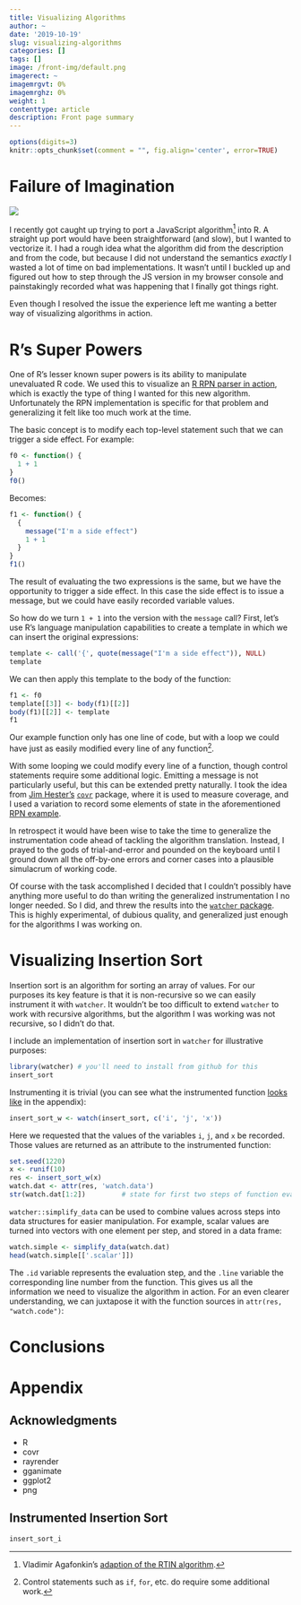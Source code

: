 ```yaml
---
title: Visualizing Algorithms
author: ~
date: '2019-10-19'
slug: visualizing-algorithms
categories: []
tags: []
image: /front-img/default.png
imagerect: ~
imagemrgvt: 0%
imagemrghz: 0%
weight: 1
contenttype: article
description: Front page summary
---
```


```r
options(digits=3)
knitr::opts_chunk$set(comment = "", fig.align='center', error=TRUE)
```

# Failure of Imagination

<!-- this needs to become a shortcode -->
<img
  id='front-img' src='/front-img/default.png'
  class='post-inset-image'
/>

I recently got caught up trying to port a JavaScript algorithm[^martini] into R.
A straight up port would have been straightforward (and slow), but I wanted to
vectorize it.  I had a rough idea what the algorithm did from the description
and from the code, but because I did not understand the semantics _exactly_
I wasted a lot of time on bad implementations.  It wasn't until I buckled up and
figured out how to step through the JS version in my browser console and
painstakingly recorded what was happening that I finally got things right.

Even though I resolved the issue the experience left me wanting a better way of
visualizing algorithms in action.

# R's Super Powers

One of R's lesser known super powers is its ability to manipulate unevaluated R
code.  We used this to visualize an [R RPN parser in action][1], which is
exactly the type of thing I wanted for this new algorithm.  Unfortunately the
RPN implementation is specific for that problem and generalizing it felt like
too much work at the time.

The basic concept is to modify each top-level statement such that we can trigger
a side effect.  For example:

```r
f0 <- function() {
  1 + 1
}
f0()
```

Becomes:

```r
f1 <- function() {
  {
    message("I'm a side effect")
    1 + 1
  }
}
f1()
```

The result of evaluating the two expressions is the same, but we have the
opportunity to trigger a side effect.  In this case the side effect is to
issue a message, but we could have easily recorded variable values.

So how do we turn `1 + 1` into the version with the `message` call?  First,
let's use R's language manipulation capabilities to create a template in which
we can insert the original expressions:

```r
template <- call('{', quote(message("I'm a side effect")), NULL)
template
```

We can then apply this template to the body of the function:

```r
f1 <- f0
template[[3]] <- body(f1)[[2]]
body(f1)[[2]] <- template
f1
```

Our example function only has one line of code, but with a loop we could have
just as easily modified every line of any function[^ctrl].

With some looping we could modify every line of a function, though control
statements require some additional logic.  Emitting a message is not
particularly useful, but this can be extended pretty naturally.  I took the idea
from [Jim Hester's][2] [`covr`][3] package, where it is used to measure
coverage, and I used a variation to record some elements of state in the
aforementioned [RPN example][1].

In retrospect it would have been wise to take the time to generalize the
instrumentation code ahead of tackling the algorithm translation.  Instead, I
prayed to the gods of trial-and-error and pounded on the keyboard until I ground
down all the off-by-one errors and corner cases into a plausible simulacrum of
working code.

Of course with the task accomplished I decided that I couldn't possibly have
anything more useful to do than writing the generalized instrumentation I no
longer needed.  So I did, and threw the results into the [`watcher` package][5].
This is highly experimental, of dubious quality, and generalized just enough for
the algorithms I was working on.

# Visualizing Insertion Sort

Insertion sort is an algorithm for sorting an array of values.  For our purposes
its key feature is that it is non-recursive so we can easily instrument it with
`watcher`.  It wouldn't be too difficult to extend `watcher` to work with
recursive algorithms, but the algorithm I was working was not recursive, so I
didn't do that.

I include an implementation of insertion sort in `watcher` for illustrative
purposes:

```r
library(watcher) # you'll need to install from github for this
insert_sort
```

Instrumenting it is trivial (you can see what the instrumented function [looks
like](#instrumented-insertion-sort) in the appendix):

```r
insert_sort_w <- watch(insert_sort, c('i', 'j', 'x'))
```

Here we requested that the values of the variables `i`, `j`, and `x` be
recorded.  Those values are returned as an attribute to the instrumented
function:

```r
set.seed(1220)
x <- runif(10)
res <- insert_sort_w(x)
watch.dat <- attr(res, 'watch.data')
str(watch.dat[1:2])         # state for first two steps of function eval
```

`watcher::simplify_data` can be used to combine values across steps into data
structures for easier manipulation.  For example, scalar values are turned into
vectors with one element per step, and stored in a data frame:

```r
watch.simple <- simplify_data(watch.dat)
head(watch.simple[['.scalar']])
```

The `.id` variable represents the evaluation step, and the `.line` variable the
corresponding line number from the function.  This gives us all the information
we need to visualize the algorithm in action.  For an even clearer
understanding, we can juxtapose it with the function sources in `attr(res,
"watch.code")`:


# Conclusions

<!-- this needs to become a shortcode -->
<!-- this is populated by JS in feedback.html partial -->
<div id='feedback-cont'></div>

# Appendix

## Acknowledgments

* R
* covr
* rayrender
* gganimate
* ggplot2
* png


## Instrumented Insertion Sort

```r
insert_sort_i
```
[^ctrl]: Control statements such as `if`, `for`, etc. do require some additional
  work.
[^martini]: Vladimir Agafonkin's [adaption of the RTIN algorithm][6].

[1]: /2019/01/11/reverse-polish-notation-parsing-in-r/
[2]: https://github.com/jimhester/
[3]: https://github.com/r-lib/covr
[4]: https://en.wikipedia.org/wiki/Insertion_sort
[5]: https://github.com/brodieG/watcher
[6]: https://observablehq.com/@mourner/martin-real-time-rtin-terrain-mesh
